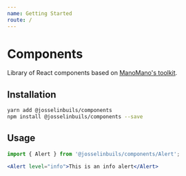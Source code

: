 ```yaml
---
name: Getting Started
route: /
---
```


# Components

Library of React components based on [ManoMano's toolkit](https://github.com/ManoManoTech/toolkit).

## Installation

```bash
yarn add @josselinbuils/components
npm install @josselinbuils/components --save
```

## Usage

```jsx
import { Alert } from '@josselinbuils/components/Alert';

<Alert level="info">This is an info alert</Alert>
```
